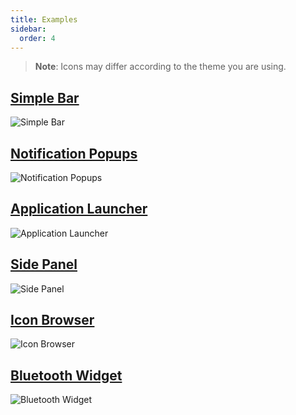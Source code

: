 ```yaml
---
title: Examples
sidebar:
  order: 4
---
```


> **Note**: Icons may differ according to the theme you are using.

## [Simple Bar](https://github.com/Fabric-Development/fabric/tree/main/examples/bar)

![Simple Bar](/assets/examples/bar.webp)



## [Notification Popups](https://github.com/Fabric-Development/fabric/tree/main/examples/notifications)

![Notification Popups](/assets/examples/notification.webp)


## [Application Launcher](https://github.com/Fabric-Development/fabric/tree/main/examples/app-launcher)

![Application Launcher](/assets/examples/launcher.webp)


## [Side Panel](https://github.com/Fabric-Development/fabric/tree/main/examples/side-panel)

![Side Panel](/assets/examples/panel.webp)


## [Icon Browser](https://github.com/Fabric-Development/fabric/tree/main/examples/icon-browser)

![Icon Browser](/assets/examples/icon_browser.webp)


## [Bluetooth Widget](https://github.com/Fabric-Development/fabric/tree/main/examples/bluetooth-widget)

![Bluetooth Widget](/assets/examples/bluetooth.webp)

